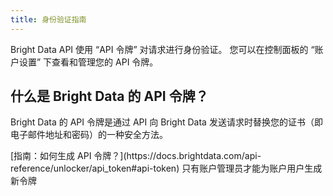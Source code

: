 ```yaml
---
title: 身份验证指南 
---
```


Bright Data API 使用 “API 令牌” 对请求进行身份验证。 您可以在控制面板的 “账户设置” 下查看和管理您的 API 令牌。

## 什么是 Bright Data 的 API 令牌？
Bright Data 的 API 令牌是通过 API 向 Bright Data 发送请求时替换您的证书（即电子邮件地址和密码）的一种安全方法。

<Tip>
[指南：如何生成 API 令牌？](https://docs.brightdata.com/api-reference/unlocker/api_token#api-token)
</Tip>

<Note>
只有账户管理员才能为账户用户生成新令牌
</Note>

